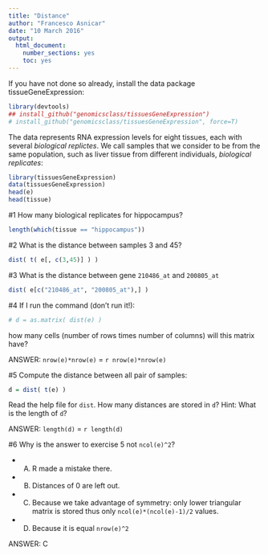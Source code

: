 ```yaml
---
title: "Distance"
author: "Francesco Asnicar"
date: "10 March 2016"
output: 
  html_document: 
    number_sections: yes
    toc: yes
---
```


If you have not done so already, install the data package tissueGeneExpression:

```r
library(devtools)
## install_github("genomicsclass/tissuesGeneExpression")
# install_github("genomicsclass/tissuesGeneExpression", force=T)
```

The data represents RNA expression levels for eight tissues, each with several *biological replictes*. We call samples that we consider to be from the same population, such as liver tissue from different individuals, *biological replicates*:

```r
library(tissuesGeneExpression)
data(tissuesGeneExpression)
head(e)
head(tissue)
```

#1
How many biological replicates for hippocampus?

```r
length(which(tissue == "hippocampus"))
```

#2
What is the distance between samples 3 and 45?

```r
dist( t( e[, c(3,45)] ) )
```

#3
What is the distance between gene `210486_at` and `200805_at`

```r
dist( e[c("210486_at", "200805_at"),] )
```

#4
If I run the command (don’t run it!):

```r
# d = as.matrix( dist(e) )
```

how many cells (number of rows times number of columns) will this matrix have?

ANSWER: `nrow(e)*nrow(e)` = `r nrow(e)*nrow(e)`

#5
Compute the distance between all pair of samples:

```r
d = dist( t(e) )
```

Read the help file for `dist`. How many distances are stored in `d`? Hint: What is the length of `d`?

ANSWER: `length(d)` = `r length(d)`

#6
Why is the answer to exercise 5 not `ncol(e)^2`?

* A) R made a mistake there.
* B) Distances of 0 are left out.
* C) Because we take advantage of symmetry: only lower triangular matrix is stored thus only `ncol(e)*(ncol(e)-1)/2` values.
* D) Because it is equal `nrow(e)^2`

ANSWER: C
